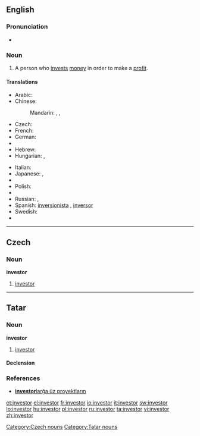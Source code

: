 {{also|Investor}}
==English==

===Pronunciation===
* {{rhymes|ɛstə(r)}}

===Noun===
{{en-noun}}

# A person who [[invest]]s [[money]] in order to make a [[profit]].

====Translations====
{{trans-top|person who invests money in order to make a profit}}
* Arabic: {{t|ar|مستثمر|m|tr=mustathmir|sc=Arab}}
* Chinese:
*: Mandarin: {{zh-tsp|投資者|投资者|tóuzīzhě}}, {{t|zh|投資家|sc=Hani}},  {{t|zh|投资家|tr=tóuzījiā|sc=Hani}}
* Czech: {{t-|cs|investor|m}}
* French: {{t+|fr|investisseur}}
* German: {{t+|de|Investor|m}}
* {{trreq|Greek}}
* Hebrew: {{t-|he|משקיע|m|tr=mashkia|sc=Hebr}}
* Hungarian: {{t+|hu|befektető}},  {{t|hu|beruházó}}
{{trans-mid}}
* Italian: {{t|it|investitore|m}}
* Japanese: {{t|ja|投資家|tr=とうしか, tōshika|sc=Jpan}},  {{t|ja|出資者|tr=しゅっししゃ, shusshisha|sc=Jpan}}
* {{trreq|Korean}}
* Polish: {{t|pl|inwestor|m}}
* {{trreq|Portuguese}}
* Russian: {{t|ru|инвестор|m|tr=invéstor|sc=Cyrl}},  {{t|ru|вкладчик|m|tr=vkládčik|sc=Cyrl}}
* Spanish: [[inversionista]] {{m}} {{italbrac|Latin America}}, [[inversor]] {{m}} {{italbrac|Argentina|Spain}}
* Swedish: {{t|sv|investerare}}
* {{trreq|Vietnamese}}
{{trans-bottom}}

----

==Czech==

===Noun===
'''investor''' {{m}}

# [[#English|investor]]

[[Category:Czech nouns]]

----

==Tatar==

===Noun===
'''investor'''

# [[investor#english|investor]]

====Declension====
{{tt-latin-noun|nıñ|ğa|nı|da|dan}}

===References===
* [http://www2.azatliq.org/news/local/tb/archives/2006/10/23.ASP#537891  '''investor'''larğa üz proyektların]

[[Category:Tatar nouns]]

[[et:investor]]
[[el:investor]]
[[fr:investor]]
[[io:investor]]
[[it:investor]]
[[sw:investor]]
[[lo:investor]]
[[hu:investor]]
[[pl:investor]]
[[ru:investor]]
[[ta:investor]]
[[vi:investor]]
[[zh:investor]]